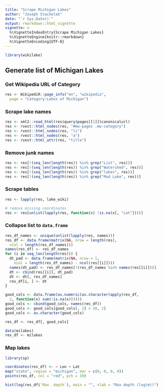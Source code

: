 ```yaml
---
title: "Scrape Michigan Lakes"
author: "Joseph Stachelek"
date: "`r Sys.Date()`"
output: rmarkdown::html_vignette
vignette: >
  %\VignetteIndexEntry{Scrape Michigan Lakes}
  %\VignetteEngine{knitr::rmarkdown}
  %\VignetteEncoding{UTF-8}
---
```


```r
library(wikilake)
```

## Generate list of Michigan Lakes

### Get Wikipedia URL of Category
```r
res <- WikipediR::page_info("en", "wikipedia",
  page = "Category:Lakes of Michigan")
```

### Scrape lake names
```r
res <- xml2::read_html(res$query$pages[[1]]$canonicalurl)
res <- rvest::html_nodes(res, "#mw-pages .mw-category")
res <- rvest::html_nodes(res, "li")
res <- rvest::html_nodes(res, "a")
res <- rvest::html_attr(res, "title")
```

### Remove junk names
```r
res <- res[!(seq_len(length(res)) %in% grep("List", res))]
res <- res[!(seq_len(length(res)) %in% grep("Watershed", res))]
res <- res[!(seq_len(length(res)) %in% grep("lakes", res))]
res <- res[!(seq_len(length(res)) %in% grep("Mud Lake", res))]
```

### Scrape tables
```r
res <- lapply(res, lake_wiki)

# remove missing coordinates
res <- res[unlist(lapply(res, function(x) !is.na(x[, "Lat"])))]
```

### Collapse list to `data.frame`

```r
res_df_names <- unique(unlist(lapply(res, names)))
res_df <- data.frame(matrix(NA, nrow = length(res),
  ncol = length(res_df_names)))
names(res_df) <- res_df_names
for (i in seq_len(length(res))) {
  dt_pad <- data.frame(matrix(NA, nrow = 1,
    ncol = length(res_df_names) - ncol(res[[i]])))
  names(dt_pad) <- res_df_names[!(res_df_names %in% names(res[[i]]))]
  dt <- cbind(res[[i]], dt_pad)
  dt <- dt[, res_df_names]
  res_df[i, ] <- dt
}
```

```r
good_cols <- data.frame(as.numeric(as.character(apply(res_df,
  2, function(x) sum(!is.na(x))))))
good_cols <- cbind(good_cols, names(res_df))
good_cols <- good_cols[good_cols[, 1] > 20, 2]
good_cols <- as.character(good_cols)

res_df <- res_df[, good_cols]
```

```r
data(milakes)
res_df <- milakes
```

### Map lakes

```r
library(sp)

coordinates(res_df) <- ~ Lon + Lat
map("state", region = "michigan", mar = c(0, 0, 0, 0))
points(res_df, col = "red", pch = 19)
```

```r
hist(log(res_df$`Max. depth`), main = "", xlab = "Max depth (log(m))")
```
